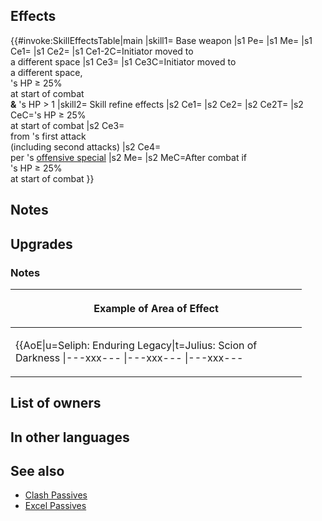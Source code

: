 {{Weapon Infobox
|tagid=SID_聖日ティルフィング
|intID=3203
|userVersion1=Weapon
|userVersion2=Gleam
|exclusive=1
|weaponType=Sword
|cost=400
|might=16
|range=1
|cooldown=-1
|effect=Enables【Canto (２)】.<br><br>Accelerates Special trigger (cooldown count-1).<br>If unit or foe initiates combat after moving to a different space, grants Atk/Spd/Def/Res+5 to unit during combat and deals damage = X × 10% of foe's Def (X = number of spaces from start position to end position of whoever initiated combat, max 4; excluding area-of-effect Specials), and also, if unit's HP ≥ 25% at start of combat, unit’s HP > 1, and foe would reduce unit’s HP to 0, unit survives with 1 HP. (Once per combat. Does not stack with non-Special effects that allow unit to survive with 1 HP if foe's attack would reduce HP to 0.)<br><br>【Canto (２)】<br>After an attack, Assist skill, or structure destruction, unit can move ２ space(s).<br><br>(Unit moves according to movement type. Once per turn. Cannot attack or assist. Only highest value applied. Does not stack. After moving, if a skill that grants another action would be triggered (like with Galeforce), Canto will trigger after the granted action. Unit's base movement has no effect on movement granted. Cannot warp (using skills like Wings of Mercy) a distance greater than unit would be able to move with normal Canto movement.)
|statModifiers=0,16,0,0,0
|required=Silver Sword
|refinePaths=default
|refineSP=400
|refineMedals=500
|refineDews=200
|effectSkill1=At start of combat, if unit's HP ≥ 25%, grants bonus to unit's Atk/Spd/Def/Res = 5 + number of foes within 3 rows or 3 columns centered on unit × 2 (max 11), reduces the percentage of foe's non-Special "reduce damage by X%" skills by 50% (excluding area-of-effect Specials), and reduces damage from foe's first attack by X during combat ("first attack" normally means only the first strike; for effects that grant "unit attacks twice," it means the first and second strikes), and reduces damage by X when foe's attack triggers foe Special (X = number of spaces from start position to end position of whoever initiated combat × 3; max 12; excluding area-of-effect Specials), and restores 7 HP to unit after combat.
|properties=random_owner
}}
==Effects==
{{#invoke:SkillEffectsTable|main
|skill1={{SCi|weapon}} Base weapon
|s1 Pe={{Eft|Accelerates Special}}
|s1 Me={{Eft|Canto|2}}
|s1 Ce1={{Eft|Temporary buffs|Atk/Spd/Def/Res|5}}
|s1 Ce2={{Eft|Damage Boost|(Spaces initiator moved<br>x 10% of {{Tgt|Foe}}'s Def)|max=40%}}
|s1 Ce1-2C=Initiator moved to<br>a different space
|s1 Ce3={{Eft|Miracle}}
|s1 Ce3C=Initiator moved to<br>a different space,<br>{{Tgt|Unit}}'s HP ≥ 25%<br>at start of combat<br>'''&''' {{Tgt|Unit}}'s HP > 1
|skill2={{Si|Holytide Tyrfing|refine=Skill1}} Skill refine effects
|s2 Ce1={{Eft|Temporary buffs|Atk/Spd/Def/Res|2 x {{Tgt|Foes}} within<br>[[3 rows or 3 columns]]<br>centered on {{Tgt|Unit}}, + 5|max=11}}
|s2 Ce2={{Eft|Reduce Damage Reduction|50%}}
|s2 Ce2T={{Tgt|Foe}}
|s2 CeC={{Tgt|Unit}}'s HP ≥ 25%<br>at start of combat
|s2 Ce3={{Eft|Damage Reduction|3 x Spaces initiator moved|max=12}}<br>from {{Tgt|Foe}}'s first attack<br>(including second attacks)
|s2 Ce4={{Eft|Damage Reduction|3 x Spaces initiator moved|max=12}}<br>per {{Tgt|Foe}}'s [[offensive special]]
|s2 Me={{Eft|Heal|7}}
|s2 MeC=After combat if<br>{{Tgt|Unit}}'s HP ≥ 25%<br>at start of combat
}}

==Notes==
{{Canto|2}}
{{IfUnitInitiates}}
{{IfFoeInitiates}}
{{SpacesFromStarttoEnd}}
{{Temporary buffs}}
{{DamageBoost}}
{{DefensiveSkill}}
{{Miracle}}
==Upgrades==
{{Weapon Upgrade List}}
===Notes===
{{FlatDamageReduction|X (max: 12)|name={{St|Holytide Tyrfing|refine=Skill1}}}}
{{Reduce Damage Reduction|name={{St|Holytide Tyrfing|refine=Skill1}}}}
{{After combat healing|name={{St|Holytide Tyrfing|refine=Skill1}}}}
{|class="wikitable default mw-collapsible" 
!Example of Area of Effect
|-
|align="middle" style="max-width:450px;margin:auto"|{{AoE|u=Seliph: Enduring Legacy|t=Julius: Scion of Darkness
|---xxx---
|---xxx---
|---xxx---
|xxxxxxxxx
|xxxxuxxxx
|xxxxxxxxx
|---xxx---
|---xtx---
|---xxx---
}}
|}

==List of owners==
{{Skill Hero List}}
==In other languages==
{{OtherLanguages
|japanese=聖日ティルフィング
|german=Seliges Tyrfing
|spanishEU=Tyrfing santa
|spanishLA=Tyrfing santa
|french=Tyrfing sacrée
|italian=Tyrfing beata
|chineseTW=聖日斬裂劍
|portuguese=Tyrfing santa
}}
==See also==
{{See also skills|cond=WikiName LIKE '%tyrfing%' OR (Description LIKE '%=%number of spaces from start position to end position of whoever initiated%') AND Exclusive='1' AND Description NOT LIKE '%transforms%if _ ≥ 5%'}}
* [[Clash Passives]]
* [[Excel Passives]]
{{Weapons Navbox}}